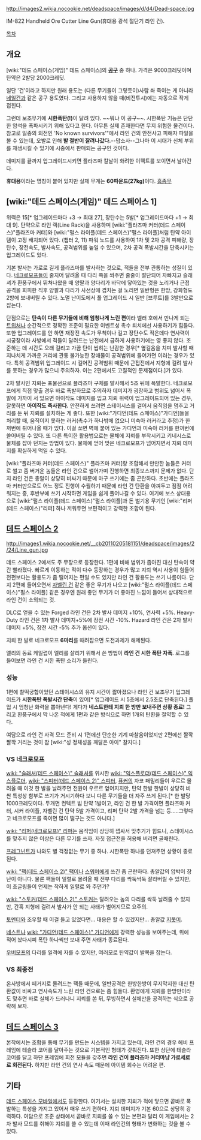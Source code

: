 http://images2.wikia.nocookie.net/deadspace/images/d/d4/Dead-space.jpg

IM-822 Handheld Ore Cutter Line Gun(휴대용 광석 절단기 라인 건).

[[목차]]

== 개요 ==
[wiki:"데드 스페이스(게임)" 데드 스페이스]의 '''[[공구]]''' 중 하나. 가격은 9000크레딧이며 탄약은 2발당 2000크레딧.

일단 '건'이라고 하지만 원래 용도는 (다른 무기들이 그렇듯이)사람 쏴 죽이는 게 아니라 [[네일건]]과 같은 공구 용도였다. 그리고 사용하지 않을 때(비전투시)에는 자동으로 작게 접힌다.

그런데 보조무기에 '''시한폭탄(!)'''이 달려 있다. ~~뭐냐 이 공구~~. 시한폭탄 기능은 단단한 암석을 폭파시키기 위해 있다고 한다. 아무튼 실제 존재한다면 무지 위험한 물건이다. 참고로 일종의 외전인 'No known survivors'"에서 라인 건의 안전사고 피해자 파일을 볼 수 있는데, 오발로 인해 '''발 절반이 잘려나갔다.'''--맙소사--그나마 이 시대가 신체 부위를 재생시킬 수 있기에 시중에서 판매되는 공구인 것이다.

데미지를 끝까지 업그레이드시키면 플라즈마 칼날이 화려한 이펙트를 보이면서 날아간다. 

'''휴대용'''이라는 명칭이 붙어 있지만 실제 무게는 '''60파운드(27kg)'''이다. [[흠좀무]]

== [wiki:"데드 스페이스(게임)" 데드 스페이스 1] ==
위력은 15[* 업그레이드마다 +3 → 최대 27], 장탄수는 5발[* 업그레이드마다 +1 → 최대 9]. 탄약으로 라인 랙(Line Rack)을 사용하며  [wiki:"플라즈마 커터(데드 스페이스)"플라즈마 커터]와 [wiki:"펄스 라이플(데드 스페이스)"펄스 라이플]처럼 탄약 아이템이 고정 배치되어 있다. (챕터 2, 11) 파워 노드를 사용하여 1차 및 2차 공격 피해량, 장탄수, 장전속도, 발사속도, 공격범위를 높일 수 있으며, 2차 공격 폭발시간을 단축시키는 업그레이드도 있다.

기본 발사는 가로로 길게 플라즈마를 발사하는 것으로, 적들을 전부 관통하는 성질이 있다. [[네크로모프]]들이 줄지어 달려올 때 다리 쪽을 쏴주면 줄줄이 절단되어 자빠지고 슬래셔가 환풍구에서 뛰쳐나왔을 때 양팔과 양다리가 바닥에 닿아있는 것을 노리거나 근접 공격을 회피한 직후 양팔과 다리가 사선상에 겹치는 걸 노리면 일반형은 한방, 강화형도 2방에 보내버릴 수 있다.  노멀 난이도에서 풀 업그레이드 시 일반 [브루트]를 3발만으로 잡는다.  

단점으로는 '''탄속이 다른 무기들에 비해 엄청나게 느린 편'''이라 벨러 호에서 만나게 되는 [[트위처]]나 순간적으로 정확한 조준이 필요한 이벤트성 촉수 퇴치에선 사용하기가 힘들다. 또한 업그레이드를 안 하면 재장전 속도가 무척이나 길고 장탄수도 적은데다 연사력이 시궁창이라 사방에서 적들이 달려드는 난전에서 급하게 사용하기에는 영 좋지 않다. 조준하는 데 시간도 오래 걸리고 가끔 탄이 씹히는 난감한 경우[* 옆걸음을 치며 발사할 때 지나치게 가까운 거리에 관통 불가능한 장애물이 공격범위에 들어가면 이러는 경우가 있다. 특히 공격범위 업그레이드 시 길어진 공격범위 때문에 근접전에서 지형에 걸려 발사를 못하는 경우가 많으니 주의하자. 이는 2편에서도 고질적인 문제점이다.]가 있다.

2차 발사인 지뢰는 포물선으로 플라즈마 구체를 발사해서 5초 뒤에 폭발한다. 네크로모프에게 직접 맞출 경우 바로 폭발하므로 주의하자 데미지가 굉장하고 범위도 넓어서 폭발에 가까이 서 있으면 아이작도 데미지를 입고 지뢰 위력이 업그레이드되어 있는 경우, 잘못하면 '''아이작도 즉사한다. ''' 안전하게 쓰려면 스테이시스를 걸어서 움직임을 멈추고 거리를 둔 뒤 지뢰를 설치하는 게 좋다. 또한 [wiki:"가디언(데드 스페이스)"가디언]들을 처리할 때, 움직이지 못하는 러커(촉수가 하나밖에 없으니 미숙아 러커라고 추정)가 한꺼번에 튀어나올 때가 있다. 이걸 쏘면 벽에 붙어 있는 가디언과 미숙아 러커를 한꺼번에 쓸어버릴 수 있다. 또 다른 특이한 활용법으로는 물체에 지뢰를 부착시키고 키네시스로 물체를 잡아 던지는 방법이 있다. 물체에 얻어 맞은 네크로모프가 넘어지면서 지뢰 데미지를 확실하게 먹일 수 있다.

[wiki:"플라즈마 커터(데드 스페이스)" 플라즈마 커터]랑 조합해서 만만한 놈들은 커터로 썰고 좀 버거운 놈들은 라인 건으로 썰어가며 진행하면 최종보스까지 문제가 없다. 단지 라인 건은 총알이 상당히 비싸기 때문에 마구 쓰기에는 좀 곤란하다. 초반에는 플라즈마 커터만으로도 어느 정도 진행이 수월하기 때문에 라인 건 탄환을 아껴두고 점점 어려워지는 중, 후반부에 쓰기 시작하면 게임을 쉽게 풀어나갈 수 있다. 여기에 보스 상대용으로 [wiki:"펄스 라이플(데드 스페이스)"펄스 라이플]과 돈 벌기용 무기인 [wiki:"리퍼(데드 스페이스)"리퍼] 하나 끼워두면 보편적이고 강력한 조합이 된다.

== [[데드 스페이스 2]] ==
http://images1.wikia.nocookie.net/__cb20110205181151/deadspace/images/2/24/Line_gun.jpg

데드 스페이스 2에서도 주 무장으로 등장한다. 1편에 비해 범위가 좁아진 대신 탄속이 약간 빨라졌다. 빠르게 이동하는 적이 다수 등장하는 경우가 많고 지뢰 역시 사용이 힘들어 전편보다는 활용도가 좀 떨어지는 편일 수도 있지만 라인 건 활용도는 쓰기 나름이다. 단지 2편에 들어오면서 [[자벨린 건]] 같은 좋은 무기가 나오고 [wiki:"펄스 라이플(데드 스페이스)"펄스 라이플] 같은 경우엔 원래 좋던 무기가 더 좋아진 느낌이 들어서 상대적으로 라인 건이 소외되는 것.

DLC로 얻을 수 있는 Forged 라인 건은 2차 발사 데미지 +10%, 연사력 +5%. Heavy-Duty 라인 건은 1차 발사 데미지+5%에 장전 시간 -10%. Hazard 라인 건은 2차 발사 데미지 +5%, 장전 시간 -5% 추가 옵션이 있다.

지뢰 한 발로 네크로모프 '''6마리'''를 때려잡으면 도전과제가 해제된다.

엘리의 동료 케일럽이 엘리를 살리기 위해서 쓴 방법이 '''라인 건 시한 폭탄 자폭'''. 로그를 들어보면 라인 건 시한 폭탄 소리가 들린다.

=== 성능 ===
1편에 찰떡궁합이었던 스테이시스의 유지 시간이 짧아졌으나 라인 건 보조무기 업그레이드가 '''시한폭탄 폭발시간 단축'''이 있어[* 업그레이드 시 5초에서 2.5초로 단축된다.] 풀업 시 엄청난 화력을 뽑아낸다! 게다가 '''네스트한테 지뢰 한 방만 보내주면 상황 종료!''' 그리고 환풍구에서 막 나온 적에게 1편과 같은 방식으로 하면 1개의 탄환을 절약할 수 있다.

여담으로 라인 건 사격 모드 준비 시 1편에선 단순한 기계 마찰음이었지만 2편에선 짤깍짤깍 거리는 것이 참 [wiki:"성 정체성을 깨달은 아이" 찰지다.]

=== VS 네크로모프 ===
[[wiki: "슬래셔(데드 스페이스)" 슬래셔]]를 위시한 [[wiki: "익스플로더(데드 스페이스)" 익스플로더]], [[wiki: "스피터(데드 스페이스 2)" 스피터]], [[퓨커]]의 자코 패밀리들이 우르르 몰려올 때 이것 한 발을 날려주면 전원이 우르르 엎어지지만, 탄약 한발 한발이 상당히 비싼 특성상 함부로 쓰기가 거시기하다 보니 다른 무기들을 더 자주 쓰게 된다.[* 한 발당 1000크레딧이다. 두개면 컨텍트 빔 탄약 1발이고, 라인 건 한 발 가격이면 플라즈마 커터, 시커 라이플, 자벨린 건 탄약 5발 가격이고, 리퍼 탄약 2발 가격을 넘는 등.....그렇다고 네크로모프를 죽이면 많이 떨구는 것도 아니다.]

[[wiki: "리퍼(네크로모프)" 리퍼]]는 움직임이 상당히 잽싸서 맞추기가 힘드니, 스테이시스를 맞추지 않은 이상은 다른 무기를 쓰자. 자칫 접근전을 허용해 버리면 골때린다.

[[프레그넌트]]가 나와도 별 걱정없는 무기 중 하나. 시한폭탄 하나를 던져주면 상황이 종료된다.

[[wiki: "팩(데드 스페이스 2)" 팩]]이나 [[스워머]]에게 쓰긴 좀 곤란하다. 총알값의 압박이 장난이 아니다. 물론 팩들이 일렬로 몰려올 때 전부 다리를 싹둑싹둑 잘라버릴 수 있지만, 이 초글링들이 언제는 착하게 일렬로 와 주던가?

[[wiki: "스토커(데드 스페이스 2)" 스토커]]는 달려오는 놈의 다리를 싹둑 날려줄 수 있지만, 간혹 지형에 걸려서 발사가 안 되는 사태가 벌어지므로 요주의.

[[토멘터]]와 조우할 때 이걸 들고 있었다면... 대응은 할 수 있겠지만... 총알값 [[지못미]].

[[네스트]]나 [[wiki: "가디언(데드 스페이스)" 가디언]]에게 강력한 성능을 보여주는데, 위에 적어 놨다시피 폭탄 하나씩만 보내 주면 사태가 종료된다.

[[우버모프]]의 다리를 일격에 자를 수 있지만, 여러모로 탄약값이 발목을 잡는다.

=== VS 최종전 ===
온사방에서 떼거지로 몰려드는 팩들 때문에, 일반공격은 한방한방이 무지막지한 대신 탄환값이 비싸고 연사속도가 느린 라인 건으로는 좀 힘들다. 환영에게 지뢰를 한방만이라도 맞추면 바로 실체가 드러나니 지뢰를 쏜 뒤, 무빙하면서 실체만을 공격하는 식으로 공략해 보자.

== [[데드 스페이스 3]] ==
본작에서는 조합을 통해 무기를 만드는 시스템을 가지고 있는데, 라인 건의 경우 헤비 프레임에 테슬라 코어를 달아주는 것으로 기본적인 형태가 갖춰진다. 또한 상단에 테슬라 코어를 달고 하단 프레임에 회전 모듈을 갖추면 '''라인 건이 플라즈마 커터마냥 가로세로로 회전된다.''' 하지만 라인 건의 연사 속도 때문에 아이템 회수는 어려운 편.

== 기타 ==
[[데드 스페이스 모바일]]에서도 등장한다. 여기서는 설치한 지뢰가 적에 닿으면 곧바로 폭발하는 특성을 가지고 있어서 매우 쓰기 편하다. 지뢰 데미지가 기본 60으로 상당히 강력하다. 여담으로 조준 상태에서 곧바로 지뢰를 쏠 수 있는 본편과 달리 이 게임에서는 2차 발사 모드를 취해야 지뢰를 쓸 수 있는데 이때 라인건의 형태가 변화하는 것을 볼 수 있다.
